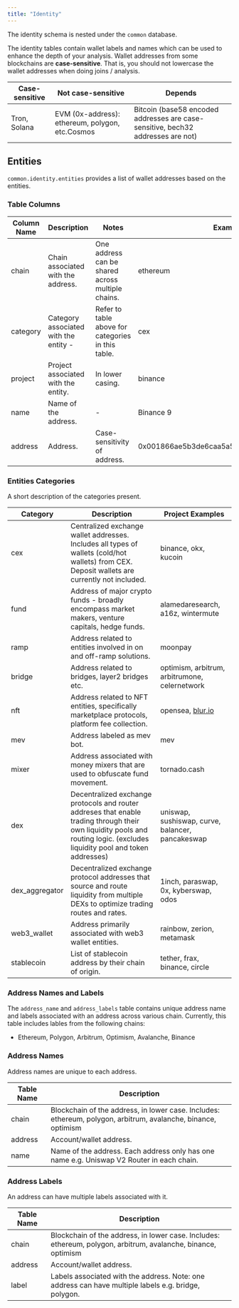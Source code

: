 ```yaml
---
title: "Identity"
---
```


The identity schema is nested under the `common` database.

The identity tables contain wallet labels and names which can be used to enhance the depth of your analysis.
<Info>
Wallet addresses from some blockchains are **case-sensitive**. That is, you should not lowercase the wallet addresses when doing joins / analysis.
</Info>

| Case-sensitive | Not case-sensitive                              | Depends                                                                         |
| -------------- | ----------------------------------------------- | ------------------------------------------------------------------------------- |
| Tron, Solana   | EVM (0x-address): ethereum, polygon, etc.Cosmos | Bitcoin (base58 encoded addresses are case-sensitive, bech32 addresses are not) |

## Entities

`common.identity.entities` provides a list of wallet addresses based on the entities.

### Table Columns

| Column Name | Description                           | Notes                                              | Example                                    |
| ----------- | ------------------------------------- | -------------------------------------------------- | ------------------------------------------ |
| chain       | Chain associated with the address.    | One address can be shared across multiple chains.  | ethereum                                   |
| category    | Category associated with the entity - | Refer to table above for categories in this table. | cex                                        |
| project     | Project associated with the entity.   | In lower casing.                                   | binance                                    |
| name        | Name of the address.                  | -                                                  | Binance 9                                  |
| address     | Address.                              | Case-sensitivity of address.                       | 0x001866ae5b3de6caa5a51543fd9fb64f524f5478 |

### Entities Categories

A short description of the categories present.

| Category        | Description                                                                                                                                                                 | Project Examples                                 |
| --------------- | --------------------------------------------------------------------------------------------------------------------------------------------------------------------------- | ------------------------------------------------ |
| cex             | Centralized exchange wallet addresses. Includes all types of wallets (cold/hot wallets) from CEX. Deposit wallets are currently not included.                               | binance, okx, kucoin                             |
| fund            | Address of major crypto funds - broadly encompass market makers, venture capitals, hedge funds.                                                                             | alamedaresearch, a16z, wintermute                |
| ramp            | Address related to entities involved in on and off-ramp solutions.                                                                                                          | moonpay                                          |
| bridge          | Address related to bridges, layer2 bridges etc.                                                                                                                             | optimism, arbitrum, arbitrumone, celernetwork    |
| nft             | Address related to NFT entities, specifically marketplace protocols, platform fee collection.                                                                               | opensea, [blur.io](http://blur.io/)              |
| mev             | Address labeled as mev bot.                                                                                                                                                 | mev                                              |
| mixer           | Address associated with money mixers that are used to obfuscate fund movement.                                                                                              | tornado.cash                                     |
| dex             | Decentralized exchange protocols and router addreses that enable trading through their own liquidity pools and routing logic. (excludes liquidity pool and token addresses) | uniswap, sushiswap, curve, balancer, pancakeswap |
| dex\_aggregator | Decentralized exchange protocol addresses that source and route liquidity from multiple DEXs to optimize trading routes and rates.                                          | 1inch, paraswap, 0x, kyberswap, odos             |
| web3\_wallet    | Address primarily associated with web3 wallet entities.                                                                                                                     | rainbow, zerion, metamask                        |
| stablecoin      | List of stablecoin address by their chain of origin.                                                                                                                        | tether, frax, binance, circle                    |

### Address Names and Labels

The `address_name` and `address_labels` table contains unique address name and labels associated with an address across various chain. Currently, this table includes lables from the following chains:

* Ethereum, Polygon, Arbitrum, Optimism, Avalanche, Binance

### Address Names

Address names are unique to each address.

| Table Name | Description                                                                                                   |
| ---------- | ------------------------------------------------------------------------------------------------------------- |
| chain      | Blockchain of the address, in lower case. Includes: ethereum, polygon, arbitrum, avalanche, binance, optimism |
| address    | Account/wallet address.                                                                                       |
| name       | Name of the address. Each address only has one name e.g. Uniswap V2 Router in each chain.                     |

### Address Labels

An address can have multiple labels associated with it.

| Table Name | Description                                                                                                   |
| ---------- | ------------------------------------------------------------------------------------------------------------- |
| chain      | Blockchain of the address, in lower case. Includes: ethereum, polygon, arbitrum, avalanche, binance, optimism |
| address    | Account/wallet address.                                                                                       |
| label      | Labels associated with the address. Note: one address can have multiple labels e.g. bridge, polygon.          |


